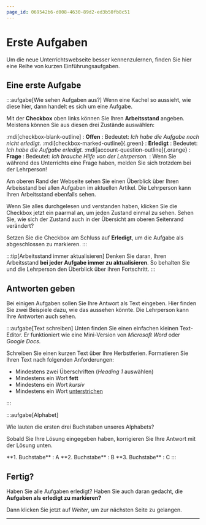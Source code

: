 ```yaml
---
page_id: 069542b6-d008-4630-89d2-ed3b50fb8c51
---
```



# Erste Aufgaben
Um die neue Unterrichtswebseite besser kennenzulernen, finden Sie hier eine Reihe von kurzen Einführungsaufgaben.

## Eine erste Aufgabe
:::aufgabe[Wie sehen Aufgaben aus?]
<TaskState id="822799a1-05e7-4e34-a209-78a76b0519a6" />
Wenn eine Kachel so aussieht, wie diese hier, dann handelt es sich um eine Aufgabe.

Mit der **Checkbox** oben links können Sie Ihren **Arbeitsstand** angeben. Meistens können Sie aus diesen drei Zustände auswählen:

:mdi[checkbox-blank-outline]
: **Offen**
: Bedeutet: _Ich habe die Aufgabe noch nicht erledigt._
:mdi[checkbox-marked-outline]{.green}
: **Erledigt**
: Bedeutet: _Ich habe die Aufgabe erledigt._
:mdi[account-question-outline]{.orange}
: **Frage**
: Bedeutet: _Ich brauche Hilfe von der Lehrperson._
: Wenn Sie während des Unterrichts eine Frage haben, melden Sie sich trotzdem bei der Lehrperson!

Am oberen Rand der Webseite sehen Sie einen Überblick über Ihren Arbeisstand bei allen Aufgaben im aktuellen Artikel. Die Lehrperson kann Ihren Arbeitsstand ebenfalls sehen.

Wenn Sie alles durchgelesen und verstanden haben, klicken Sie die Checkbox jetzt ein paarmal an, um jeden Zustand einmal zu sehen. Sehen Sie, wie sich der Zustand auch in der Übersicht am oberen Seitenrand verändert?

Setzen Sie die Checkbox am Schluss auf **Erledigt**, um die Aufgabe als abgeschlossen zu markieren.
:::

:::tip[Arbeitsstand immer aktualisieren]
Denken Sie daran, Ihren Arbeitsstand **bei jeder Aufgabe immer zu aktualisieren**. So behalten Sie und die Lehrperson den Überblick über ihren Fortschritt.
:::

## Antworten geben
Bei einigen Aufgaben sollen Sie Ihre Antwort als Text eingeben. Hier finden Sie zwei Beispiele dazu, wie das aussehen könnte. Die Lehrperson kann Ihre Antworten auch sehen.

:::aufgabe[Text schreiben]
<TaskState id='8b80a174-6013-456f-98b4-79091dcc2adb' />
Unten finden Sie einen einfachen kleinen Text-Editor. Er funktioniert wie eine Mini-Version von _Microsoft Word_ oder _Google Docs_.

Schreiben Sie einen kurzen Text über Ihre Herbstferien. Formatieren Sie Ihren Text nach folgenden Anforderungen:
- Mindestens zwei Überschriften (_Heading 1_ auswählen)
- Mindestens ein Wort **fett**
- Mindestens ein Wort _kursiv_
- Mindestens ein Wort <u>unterstrichen</u>
<QuillV2 id='fb1a0e89-b3f5-4a17-8920-c1d4ae3304c7' />
:::

:::aufgabe[Alphabet]
<TaskState id='e7cf15ba-281e-4334-bf18-2942f0c8cc66' />

Wie lauten die ersten drei Buchstaben unseres Alphabets?
<String id="7ab0fe2d-3ff6-403e-afde-34307ca6df67" label='1. Buchstabe'/>
<String id="c9074f5f-e7cb-4c3b-98f7-4eb19f48a5d2" label='2. Buchstabe'/>
<String id="1e8a1aed-b7e0-4e93-8367-757ec2e94be8" label='3. Buchstabe'/>

Sobald Sie Ihre Lösung eingegeben haben, korrigieren Sie Ihre Antwort mit der Lösung unten.

<Solution id='efa618f0-acf7-4a05-aa91-1a19f4775f31'>
  **1. Buchstabe**
  : A
  **2. Buchstabe**
  : B
  **3. Buchstabe**
  : C
</Solution>
:::

## Fertig?
Haben Sie alle Aufgaben erledigt? Haben Sie auch daran gedacht, die **Aufgaben als erledigt zu markieren?**

Dann klicken Sie jetzt auf _Weiter_, um zur nächsten Seite zu gelangen.

---